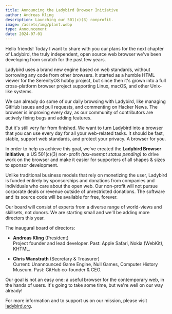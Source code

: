 ```yaml
---
title: Announcing the Ladybird Browser Initiative
author: Andreas Kling
description: Launching our 501(c)(3) nonprofit.
image: /assets/img/plant.webp
type: Announcement
date: 2024-07-01
---
```


Hello friends! Today I want to share with you our plans for the next chapter of Ladybird, the truly independent, open source web browser we've been developing from scratch for the past few years.

Ladybird uses a brand new engine based on web standards, without borrowing any code from other browsers. It started as a humble HTML viewer for the SerenityOS hobby project, but since then it's grown into a full cross-platform browser project supporting Linux, macOS, and other Unix-like systems.

We can already do some of our daily browsing with Ladybird, like managing GitHub issues and pull requests, and commenting on Hacker News. The browser is improving every day, as our community of contributors are actively fixing bugs and adding features.

But it's still very far from finished. We want to turn Ladybird into a browser that you can use every day for all your web-related tasks. It should be fast, stable, support web standards, and protect your privacy. A browser for you.

In order to help us achieve this goal, we've created the **Ladybird Browser Initiative**, a US 501(c)(3) non-profit _(tax-exempt status pending)_ to drive work on the browser and make it easier for supporters of all shapes & sizes to sponsor development.

Unlike traditional business models that rely on monetizing the user, Ladybird is funded entirely by sponsorships and donations from companies and individuals who care about the open web. Our non-profit will not pursue corporate deals or revenue outside of unrestricted donations. The software and its source code will be available for free, forever.

Our board will consist of experts from a diverse range of world-views and skillsets, not donors. We are starting small and we'll be adding more directors this year.

The inaugural board of directors:

- **Andreas Kling** (President)<br/>
  Project founder and lead developer. Past: Apple Safari, Nokia (WebKit), KHTML.

- **Chris Wanstrath** (Secretary & Treasurer)<br/>
  Current: Unannounced Game Engine, Null Games, Computer History Museum. Past: GitHub co-founder & CEO.

Our goal is not an easy one: a useful browser for the contemporary web, in the hands of users. It's going to take some time, but we're well on our way already!

For more information and to support us on our mission, please visit [ladybird.org](https://ladybird.org/).

